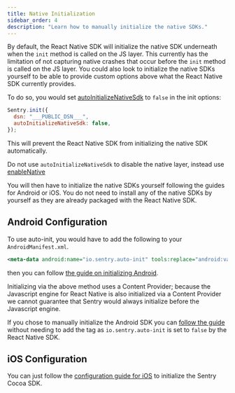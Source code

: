 ```yaml
---
title: Native Initialization
sidebar_order: 4
description: "Learn how to manually initialize the native SDKs."
---
```


By default, the React Native SDK will initialize the native SDK underneath when the `init` method is called on the JS layer. This currently has the limitation of not capturing native crashes that occur before the `init` method is called on the JS layer. You could also look to initialize the native SDKs yourself to be able to provide custom options above what the React Native SDK currently provides.

To do so, you would set [autoInitializeNativeSdk](/platforms/react-native/configuration/options/#autoInitializeNativeSdk) to `false` in the init options:

```javascript
Sentry.init({
  dsn: "___PUBLIC_DSN___",
  autoInitializeNativeSdk: false,
});
```

This will prevent the React Native SDK from initializing the native SDK automatically.

<Alert level="info" title="Note">

Do not use `autoInitializeNativeSdk` to disable the native layer, instead use [enableNative](/platforms/react-native/configuration/options/#enableNative)

</Alert>

You will then have to initialize the native SDKs yourself following the guides for Android or iOS. You do not need to install any of the native SDKs by yourself as they are already packaged with the React Native SDK.

## Android Configuration

To use auto-init, you would have to add the following to your `AndroidManifest.xml`.

```xml
<meta-data android:name="io.sentry.auto-init" tools:replace="android:value" android:value="true" />
```

then you can follow [the guide on initializing Android](/platforms/android/#configure).

<Note>

Initializing via the above method uses a Content Provider; because the Javascript engine for React Native is also initialized via a Content Provider we cannot guarantee that Sentry would always initialize before the Javascript engine.

</Note>

If you chose to manually initialize the Android SDK you can [follow the guide](/platforms/android/configuration/manual-init/) without needing to add the tag as `io.sentry.auto-init` is set to `false` by the React Native SDK.

## iOS Configuration

You can just follow the [configuration guide for iOS](/platforms/apple/guides/ios/#configure) to initialize the Sentry Cocoa SDK.
